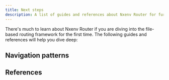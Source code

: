 ```yaml
---
title: Next steps
description: A list of guides and references about Nxenv Router for further reading.
---
```




There's much to learn about Nxenv Router if you are diving into the file-based routing framework for the first time. The following guides and references will help you dive deep:

## Navigation patterns

<BoxLink
  title="Stack"
  href="/router/advanced/stack/"
  description="See Stack navigator's complete reference for more information on API methods."
  Icon={BookOpen02Icon}
/>

<BoxLink
  title="Tabs"
  href="/router/advanced/tabs/"
  description="See Tabs navigator's complete reference for more information on API methods."
  Icon={BookOpen02Icon}
/>

<BoxLink
  title="Drawer"
  href="/router/advanced/drawer/"
  description="Learn how to use Drawer navigator in Nxenv Router."
  Icon={BookOpen02Icon}
/>

<BoxLink
  title="Modals"
  href="/router/advanced/modals/"
  description="Learn how to use modals in Nxenv Router."
  Icon={BookOpen02Icon}
/>

<BoxLink
  title="Shared routes"
  description="Learn how to define shared routes or use arrays to use the same route multiple times with different layouts using Nxenv Router."
  href="/router/advanced/shared-routes/"
  Icon={BookOpen02Icon}
/>

## References

<BoxLink
  title="Authentication"
  href="/router/reference/authentication/"
  description="Learn how to implement authentication and protect routes with Nxenv Router."
  Icon={BookOpen02Icon}
/>

<BoxLink
  title="Redirects"
  href="/router/reference/authentication/"
  description="Learn how to implement authentication and protect routes with Nxenv Router."
  Icon={BookOpen02Icon}
/>

<BoxLink
  title="Hooks"
  href="/router/reference/hooks/"
  description="Learn how to interact with the in-app URL in Nxenv Router."
  Icon={BookOpen02Icon}
/>

<BoxLink
  title="Platform-specific Modules"
  href="/router/reference/platform-specific-modules/"
  description="Learn how to switch modules based on the platform in Nxenv Router."
  Icon={BookOpen02Icon}
/>

<BoxLink
  title="API Routes"
  href="/router/reference/api-routes/"
  description="Learn how to redirect URLs in Nxenv Router."
  Icon={BookOpen02Icon}
/>

<BoxLink
  title="Migrate from React Navigation"
  href="/router/migrate/from-react-navigation/"
  description="Learn how to migrate an existing project using React Navigation to Nxenv Router."
  Icon={BookOpen02Icon}
/>

